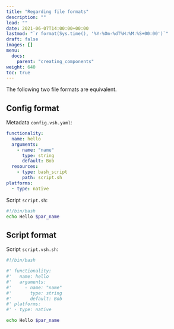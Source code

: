 ```yaml
---
title: "Regarding file formats"
description: ""
lead: ""
date: 2021-06-07T14:00:00+00:00
lastmod: "`r format(Sys.time(), '%Y-%Om-%dT%H:%M:%S+00:00')`"
draft: false
images: []
menu:
  docs:
    parent: "creating_components"
weight: 640
toc: true
---
```




The following two file formats are equivalent.

## Config format

Metadata `config.vsh.yaml`:

``` yaml
functionality:
  name: hello
  arguments:
    - name: "name"
      type: string
      default: Bob
  resources:
    - type: bash_script
      path: script.sh
platforms:
  - type: native
```

Script `script.sh`:

``` bash
#!/bin/bash
echo Hello $par_name
```

## Script format

Script `script.vsh.sh`:

``` bash
#!/bin/bash

#' functionality:
#'   name: hello
#'   arguments:
#'     - name: "name"
#'       type: string
#'       default: Bob
#' platforms:
#' - type: native

echo Hello $par_name
```
